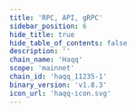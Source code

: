 ```yaml
---
title: 'RPC, API, gRPC'
sidebar_position: 6
hide_title: true
hide_table_of_contents: false
description: ''
chain_name: 'Haqq'
scope: 'mainnet'
chain_id: 'haqq_11235-1'
binary_version: 'v1.8.3'
icon_url: 'haqq-icon.svg'
---
```



<PageTitle
  iconUrl="img/haqq-icon.svg"
  title="Haqq Public Endpoints"
  chainId="haqq_11235-1"
  version="v1.8.3"
/>

<Endpoints
  api="https://haqq-api.noders.services"
  rpc="https://haqq-rpc.noders.services"
  grpc="haqq-grpc.noders.services:443"
  jsonRpc="https://haqq-jsonrpc.noders.services"
/>
